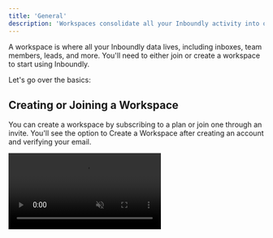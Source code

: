 ```yaml
---
title: 'General'
description: 'Workspaces consolidate all your Inboundly activity into one place, simplifying your workflow.'
---
```


A workspace is where all your Inboundly data lives, including inboxes, team members, leads, and more. You'll need to either join or create a workspace to start using Inboundly.

Let's go over the basics:

## Creating or Joining a Workspace

You can create a workspace by subscribing to a plan or join one through an invite. You'll see the option to Create a Workspace after creating an account and verifying your email.

<video autoplay muted loop playsinline className="w-full aspect-video" src="/videos/guides_acceptinvite.mp4" />
The "Invitations" option will only appear if you've been invited to a workspace. Each user can only be part of one workspace at a time.

## Leaving a Workspace

To leave a workspace, go to the Settings tab, then click on "General," and select "Leave Workspace".

<Warning>Owners cannot leave their workspace - it must be deleted.</Warning>

## Deleting a Workspace

If you're the workspace owner, you can delete the workspace by going to the Settings tab, then click on "General," and select "Delete Workspace".

<Warning>Deleting a workspace will permanently delete all associated data with the account.</Warning>

Deleting the workspace does not affect your billing plan. If you wish to cancel Inboundly completely, unsubscribe before deleting the workspace. If you do not unsubscribe, you can create a new workspace.

## Need Help?

If you encounter any difficulties, please reach out to support@inboundly.bolddesk.com for assistance.